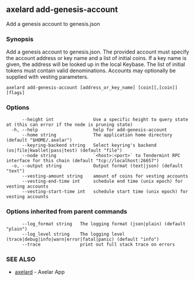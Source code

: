 ## axelard add-genesis-account

Add a genesis account to genesis.json

### Synopsis

Add a genesis account to genesis.json. The provided account must specify
the account address or key name and a list of initial coins. If a key name is given,
the address will be looked up in the local Keybase. The list of initial tokens must
contain valid denominations. Accounts may optionally be supplied with vesting parameters.

```
axelard add-genesis-account [address_or_key_name] [coin][,[coin]] [flags]
```

### Options

```
      --height int               Use a specific height to query state at (this can error if the node is pruning state)
  -h, --help                     help for add-genesis-account
      --home string              The application home directory (default "$HOME/.axelar")
      --keyring-backend string   Select keyring's backend (os|file|kwallet|pass|test) (default "file")
      --node string              `<host>:<port>` to Tendermint RPC interface for this chain (default "tcp://localhost:26657")
  -o, --output string            Output format (text|json) (default "text")
      --vesting-amount string    amount of coins for vesting accounts
      --vesting-end-time int     schedule end time (unix epoch) for vesting accounts
      --vesting-start-time int   schedule start time (unix epoch) for vesting accounts
```

### Options inherited from parent commands

```
      --log_format string   The logging format (json|plain) (default "plain")
      --log_level string    The logging level (trace|debug|info|warn|error|fatal|panic) (default "info")
      --trace               print out full stack trace on errors
```

### SEE ALSO

- [axelard](/cli-docs/v0_32_0/axelard) - Axelar App
